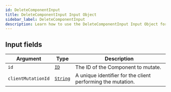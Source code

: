 ```yaml
---
id: DeleteComponentInput
title: DeleteComponentInput Input Object
sidebar_label: DeleteComponentInput
description: Learn how to use the DeleteComponentInput Input Object for Prismatic's API.
---
```


## Input fields

| Argument           | Type                                     | Description                                                 |
| ------------------ | ---------------------------------------- | ----------------------------------------------------------- |
| `id`               | [`ID`](api/schema/scalar/ID.mdx)         | The ID of the Component to mutate.                          |
| `clientMutationId` | [`String`](api/schema/scalar/String.mdx) | A unique identifier for the client performing the mutation. |
